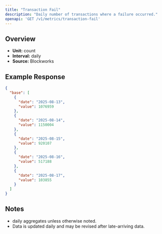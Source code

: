 ```yaml
---
title: "Transaction Fail"
description: "Daily number of transactions where a failure occurred."
openapi: 'GET /v1/metrics/transaction-fail'
---
```


## Overview

- **Unit:** count
- **Interval:** daily
- **Source:** Blockworks

## Example Response

```json
{
  "base": [
    {
      "date": "2025-08-13",
      "value": 1076959
    },
    {
      "date": "2025-08-14",
      "value": 1150004
    },
    {
      "date": "2025-08-15",
      "value": 920107
    },
    {
      "date": "2025-08-16",
      "value": 517188
    },
    {
      "date": "2025-08-17",
      "value": 103855
    }
  ]
}
```

## Notes
- daily aggregates unless otherwise noted.
- Data is updated daily and may be revised after late-arriving data.
